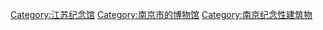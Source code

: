 [[Category:江苏纪念馆|Category:江苏纪念馆]]
[[Category:南京市的博物馆|Category:南京市的博物馆]]
[[Category:南京纪念性建筑物|Category:南京纪念性建筑物]]